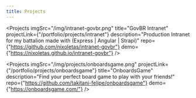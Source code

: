 ```yaml
---
title: Projects
---
```



<Projects 
    imgSrc="/img/intranet-govbr.png" 
    title="GovBR Intranet" 
    projectLink={"/portfolio/projects/intranet"}
    description="Production Intranet for my battalion made with (Express | Angular | Strapi)"
    repo={"https://github.com/nixoletas/intranet-govbr"}
    demo={"https://nixoletas.github.io/intranet-govbr"}
/>

<Projects 
    imgSrc="/img/projects/onboardsgame.png"
    projectLink={"/portfolio/projects/onboardsgame"}
    title="OnboardsGame" 
    description="Find your perfect board game to play with your friends!"
    repo={"https://github.com/takitani-felipe/onboardsgame"}
    demo={"https://onboardsgame.com/"}
/>
